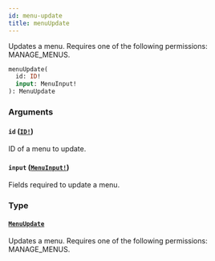```yaml
---
id: menu-update
title: menuUpdate
---
```


Updates a menu. Requires one of the following permissions: MANAGE_MENUS.

```graphql
menuUpdate(
  id: ID!
  input: MenuInput!
): MenuUpdate

```

### Arguments

#### `id` ([`ID!`](../../../developer/api-reference/scalars/id))

ID of a menu to update.

#### `input` ([`MenuInput!`](../../../developer/api-reference/inputs/menu-input))

Fields required to update a menu.

### Type

#### [`MenuUpdate`](../../../developer/api-reference/objects/menu-update)

Updates a menu. Requires one of the following permissions: MANAGE_MENUS.
